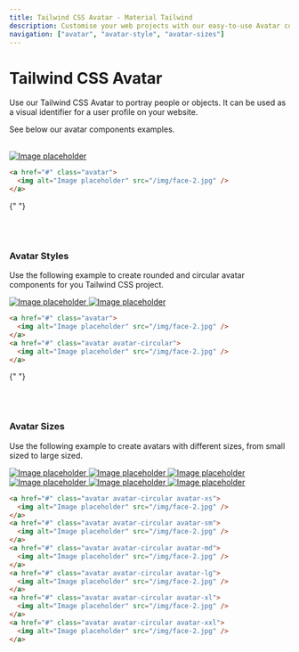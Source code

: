 ```yaml
---
title: Tailwind CSS Avatar - Material Tailwind
description: Customise your web projects with our easy-to-use Avatar component for Tailwind CSS using Material Design guidelines.
navigation: ["avatar", "avatar-style", "avatar-sizes"]
---
```


# Tailwind CSS Avatar

Use our Tailwind CSS Avatar to portray people or objects. It can be used as a visual identifier for a user profile on your website.

See below our avatar components examples.

<br />

<ComponentCard id="avatar">
  <a href="#" className="avatar">
    <img alt="Image placeholder" src="/img/face-2.jpg" />
  </a>
</ComponentCard>

```html showLineNumbers
<a href="#" class="avatar">
  <img alt="Image placeholder" src="/img/face-2.jpg" />
</a>
```

{" "}

<br />
<br />

### Avatar Styles

Use the following example to create rounded and circular avatar components for you Tailwind CSS project.
<br/>

<ComponentCard id="avatar-style">
  <div className="flex">
    <a href="#" className="avatar mr-3">
      <img alt="Image placeholder" src="/img/face-2.jpg" />
    </a>
    <a href="#" className="avatar avatar-circular">
      <img alt="Image placeholder" src="/img/face-2.jpg" />
    </a>
  </div>
</ComponentCard>

```html showLineNumbers
<a href="#" class="avatar">
  <img alt="Image placeholder" src="/img/face-2.jpg" />
</a>
<a href="#" class="avatar avatar-circular">
  <img alt="Image placeholder" src="/img/face-2.jpg" />
</a>
```

{" "}

<br />
<br />

### Avatar Sizes

Use the following example to create avatars with different sizes, from small sized to large sized.
<br/>

<ComponentCard id="avatar-sizes">
  <div className="flex">
    <a href="#" className="avatar avatar-circular avatar-xs mr-3">
      <img alt="Image placeholder" src="/img/face-2.jpg" />
    </a>
    <a href="#" className="avatar avatar-circular avatar-sm mr-3">
      <img alt="Image placeholder" src="/img/face-2.jpg" />
    </a>
    <a href="#" className="avatar avatar-circular avatar-md mr-3">
      <img alt="Image placeholder" src="/img/face-2.jpg" />
    </a>
    <a href="#" className="avatar avatar-circular avatar-lg mr-3">
      <img alt="Image placeholder" src="/img/face-2.jpg" />
    </a>
    <a href="#" className="avatar avatar-circular avatar-xl mr-3">
      <img alt="Image placeholder" src="/img/face-2.jpg" />
    </a>
    <a href="#" className="avatar avatar-circular avatar-xxl mr-3">
      <img alt="Image placeholder" src="/img/face-2.jpg" />
    </a>
  </div>
</ComponentCard>

```html showLineNumbers
<a href="#" class="avatar avatar-circular avatar-xs">
  <img alt="Image placeholder" src="/img/face-2.jpg" />
</a>
<a href="#" class="avatar avatar-circular avatar-sm">
  <img alt="Image placeholder" src="/img/face-2.jpg" />
</a>
<a href="#" class="avatar avatar-circular avatar-md">
  <img alt="Image placeholder" src="/img/face-2.jpg" />
</a>
<a href="#" class="avatar avatar-circular avatar-lg">
  <img alt="Image placeholder" src="/img/face-2.jpg" />
</a>
<a href="#" class="avatar avatar-circular avatar-xl">
  <img alt="Image placeholder" src="/img/face-2.jpg" />
</a>
<a href="#" class="avatar avatar-circular avatar-xxl">
  <img alt="Image placeholder" src="/img/face-2.jpg" />
</a>
```
